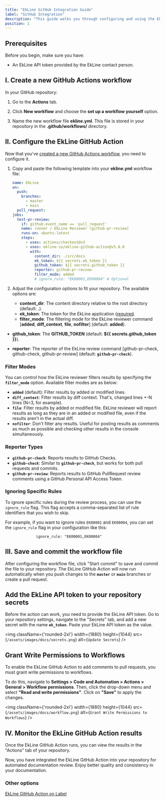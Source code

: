 ```yaml
---
title: "EkLine GitHub Integration Guide"
label: "GitHub Integration"
description: "This guide walks you through configuring and using the EkLine GitHub integration. The integration lets you apply your style guide rules automatically, facilitating documentation review in a GitHub repository."
position: 1
---
```


## Prerequisites

Before you begin, make sure you have:

- An EkLine API token provided by the EkLine contact person. <!-- Can you link here to how to find a contact person? Such as a page with your contact info, or even an email address directly -->

<!-- Any other prereqs? Surely I have to have a GitHub repo? -->

## I. Create a new GitHub Actions workflow

In your GitHub repository:

1. Go to the **Actions** tab. 
<!-- My pref is to use bold for literals (filenames, UI elements, commands, etc.) -->

2. Click **New workflow** and choose the **set up a workflow yourself** option.

3. Name the new workflow file **ekline.yml**. This file is stored in your repository in the **.github/workflows/** directory.
<!-- I prefer to use only one form of highlighting at a time (only italic OR only bold, not both) -->

## II. Configure the EkLine GitHub Action

Now that you've [created a new GitHub Actions workflow](#i-create-a-new-github-actions-workflow), you need to configure it.

1. Copy and paste the following template into your **ekline.yml** workflow file:

   ```yaml
   name: EkLine
   on:
     push:
       branches:
         - master
         - main
     pull_request:
   jobs:
     test-pr-review:
       if: github.event_name == 'pull_request'
       name: runner / EkLine Reviewer (github-pr-review)
       runs-on: ubuntu-latest
       steps:
         - uses: actions/checkout@v3
         - uses: ekline-io/ekline-github-action@v5.8.0
           with:
             content_dir: ./src/docs
             ek_token: ${{ secrets.ek_token }}
             github_token: ${{ secrets.github_token }}
             reporter: github-pr-review
             filter_mode: added
             # ignore_rule: "EK00001,EK00004" # Optional
   ```

2. Adjust the configuration options to fit your repository. The available options are:

   - **content_dir**: The content directory relative to the root directory (default: **.**).
   - **ek_token**: The token for the EkLine application ([required](#prerequisites).
   - **filter_mode**: The filtering mode for the EkLine reviewer command [**added**, **diff_context**, **file**, **nofilter**] (default: **added**).
<!-- I've never heard of this. Maybe we point from here to some reference section where you give all the details of this literal? -->
   - **github_token**: The **GITHUB_TOKEN** (default: **${{ secrets.github_token }}**). 
<!-- Okay, but what is this and where do I get it? -->
   - **reporter**: The reporter of the EkLine review command [github-pr-check, github-check, github-pr-review] (default: **`github-pr-check`**).

### Filter Modes

You can control how the EkLine reviewer filters results by specifying the **`filter_mode`** option. Available filter modes are as below:

- **`added`** (default): Filter results by added or modified lines.
- **`diff_context`**: Filter results by diff context. That's, changed lines +-N lines (N=3, for example).
- **`file`**: Filter results by added or modified file. EkLine reviewer will report results as long as they are in an added or modified file, even if the results aren't in the actual diff.
- **`nofilter`**: Don't filter any results. Useful for posting results as comments as much as possible and checking other results in the console simultaneously.

### Reporter Types

- **`github-pr-check`**: Reports results to GitHub Checks.
- **`github-check`**: Similar to **`github-pr-check`**, but works for both pull requests and commits.
- **`github-pr-review`**: Reports results to GitHub PullRequest review comments using a GitHub Personal API Access Token.

### Ignoring Specific Rules

To ignore specific rules during the review process, you can use the `ignore_rule` flag. This flag accepts a comma-separated list of rule identifiers that you wish to skip.

For example, if you want to ignore rules `EK00001` and `EK00004`, you can set the `ignore_rule` flag in your configuration like this:

```
			  ignore_rule: "EK00001,EK00004"
```

## III. Save and commit the workflow file

After configuring the workflow file, click "Start commit" to save and commit the file to your repository. The EkLine GitHub Action will now run automatically when you push changes to the **`master`** or **`main`** branches or create a pull request.

## Add the EkLine API token to your repository secrets

Before the action can work, you need to provide the EkLine API token. Go to your repository settings, navigate to the "Secrets" tab, and add a new secret with the name **`ek_token`**. Paste your EkLine API token as the value.


<img
    className={'rounded-2xl'}
    width={1880}
    height={1044}
    src={`/assets/images/docs/secrets.png`}
    alt={`Update Secrets`}
/>

## Grant Write Permissions to Workflows

To enable the EkLine GitHub Action to add comments to pull requests, you must grant write permissions to workflows.

To do this, navigate to **Settings > Code and Automation > Actions > General > Workflow permissions**. Then, click the drop-down menu and select **"Read and write permissions"**. Click on **"Save"** to apply the changes.


<img
    className={'rounded-2xl'}
    width={1880}
    height={1044}
    src={`/assets/images/docs/workflow.png`}
    alt={`Grant Write Permissions to Workflows`}
/>


## IV. Monitor the EkLine GitHub Action results

Once the EkLine GitHub Action runs, you can view the results in the "Actions" tab of your repository.

Now, you have integrated the EkLine GitHub Action into your repository for automated documentation review. Enjoy better quality and consistency in your documentation.

### Other options

[EkLine GitHub Action on Label](/documentation/github-action-label)
